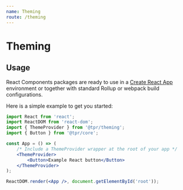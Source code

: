 ```yaml
---
name: Theming
route: /theming
---
```



# Theming

## Usage

React Components packages are ready to use in a
[Create React App](https://create-react-app.dev/) environment or together
with standard Rollup or webpack build configurations.

Here is a simple example to get you started:

```jsx
import React from 'react';
import ReactDOM from 'react-dom';
import { ThemeProvider } from '@tpr/theming';
import { Button } from '@tpr/core';

const App = () => (
	/* Include a ThemeProvider wrapper at the root of your app */
	<ThemeProvider>
		<Button>Example React button</Button>
	</ThemeProvider>
);

ReactDOM.render(<App />, document.getElementById('root'));
```
